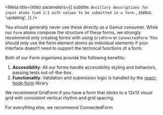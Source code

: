 

<Meta
  title={title}
  parameters={{
    subtitle: `Ancillary descriptions for input atoms tied 1:1 with values to
be submitted in a form.`,
    status: 'updating',
  }}
/>

You should generally never use these directly as a Gamut consumer. While our `Form` atoms compose the structure of these forms, we strongly recommend only creating forms with using `GridForm` or `ConnectedForm`. You should only use the form element atoms as individual elements if your interface doesn’t need to support the technical functions of a form.

Both of our Form organisms provide the following benefits:

1. **Accessibility**: All our forms handle accessibility styling and behaviors, passing tests out-of-the-box.
2. **Functionality**: Validation and submission logic is handled by the [react-hook-form](https://react-hook-form.com) library

We recommend <LinkTo kind='Atoms/GridForm'>GridForm</LinkTo> if you have a form that sticks to a 12x12 visual grid with consistent vertical rhythm and grid spacing.

For everything else, we recommend <LinkTo kind='Atoms/ConnectedForm'>ConnectedForm</LinkTo>

<TableOfContents />
